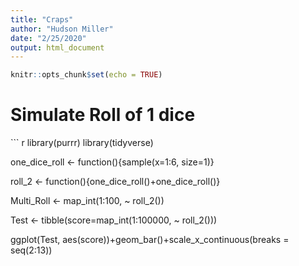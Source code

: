 ```yaml
---
title: "Craps"
author: "Hudson Miller"
date: "2/25/2020"
output: html_document
---
```


```r
knitr::opts_chunk$set(echo = TRUE)
```


# Simulate Roll of 1 dice
``` r
library(purrr)
library(tidyverse)

one_dice_roll <- function(){sample(x=1:6, size=1)}

roll_2 <- function(){one_dice_roll()+one_dice_roll()}

Multi_Roll <- map_int(1:100, ~ roll_2())

 Test <- tibble(score=map_int(1:100000, ~ roll_2()))
 
 ggplot(Test, aes(score))+geom_bar()+scale_x_continuous(breaks = seq(2:13))
